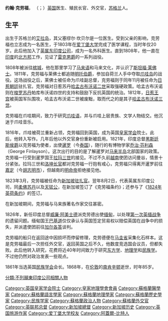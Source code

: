 {{unreferenced|time=2013-10-27T02:24:25+00:00}}
{{noteTA
|1=zh-cn:乔治;zh-tw:喬治;zh-hk:佐治;
}}
{{Infobox Officeholder
| honorific-prefix = [[阁下|阁下]]
| image = John Crawfurd.jpg
| name                = 约翰·克劳福
| imagesize           = 
| caption             =
| order               = 2
| office              = 新加坡驻扎官
| monarch             = [[乔治四世|乔治四世]] 
| term_start          = 1823年5月27日
| term_end            = 1826年8月15日
| predecessor = [[威廉·法夸尔|威廉·法夸尔]]
| successor = ''职务废除''
| birth_date = {{Birth date|df=yes|1783|8|13}}
| birth_place = [[苏格兰|苏格兰]]{{tsl|en|Argyll|阿盖尔 (苏格兰)|阿盖尔}}[[艾拉岛|艾拉岛]]
| death_date = {{death date and age|df=yes|1868|5|11|1783|8|13}}
| death_place = [[英格兰|英格兰]][[伦敦|伦敦]][[南肯辛顿|南肯辛顿]]
| nationality         = {{flagcountry|UK}}
| profession          = 
| alma_mater = [[爱丁堡大学|爱丁堡大学]]
| religion            = 
| signature           =
| website             =
| footnotes           =
}}
'''约翰·克劳福'''，{{Post-nominals|post-noms=[[皇家学会会员|FRS]]}} （{{lang-en|John Crawfurd}}；{{bd|1783年|8月13日|1868年|5月11日|catIdx=Crawfurd}}）[[英国|英国]]医生、殖民长官、外交官，[[苏格兰|苏格兰]]人。

==生平==
出生于苏格兰{{tsl|en|Argyll|阿盖尔 (苏格兰)|阿盖尔}}的[[艾拉岛|艾拉岛]]，其父塞缪尔·坎贝尔是一位医生。受到父亲的影响，克劳福也立志成为一名医生，于1803年在[[爱丁堡大学|爱丁堡大学]]完成了医学课程，当时年仅20岁。此后他加入了[[英属东印度公司|英属东印度公司]]，成为一名外科医生。直到1808年，他一直在[[印度|印度]]的[[北方邦|北方邦]]工作，见证了[[杰拉德·雷克，第一代雷克子爵|雷克男爵]]的一系列战役。

1808年被派往[[槟城|槟城]]，他在那里学习了[[马来语|马来语]]和马来文化，并认识了[[斯坦福·莱佛士|斯坦福·莱佛士]]。1811年，克劳福与莱佛士都追随[[吉尔伯特·艾略特-默里-基宁蒙德，第一代明托伯爵|明托伯爵]]，参加自荷兰人手中夺取[[爪哇岛|爪哇岛]]的战役。这场战役之后，莱佛士被任命为爪哇副总督，克劳福则于同年11月被任命为[[日惹苏丹国|日惹朝廷]]驻扎官。克劳福对日惹苏丹[[哈孟古布沃诺二世|哈孟古布沃诺二世]]采取强硬政策。哈孟古布沃诺则在[[梭罗苏丹国|梭罗苏丹]]帕库布沃诺四世的支持和鼓励下反抗英国的统治。1812年，[[日惹王宫|日惹王宫]]被英国军队围攻，哈孟古布沃诺二世被废黜，取而代之的是其子[[哈孟古布沃诺三世|哈孟古布沃诺三世]]。

克劳福在爪哇期间，致力于研究[[爪哇语|爪哇语]]，并与爪哇上层贵族、文学人物结交。他沉迷于爪哇音乐。

1816年，爪哇被荷兰重新占领，克劳福回到英国，成为英国[[皇家学会|皇家学会]]院士。此后，他转入写作。几年后他以外交官身份重新被启用。1821年，印度总督[[弗朗西斯·罗顿-黑斯廷斯，第一代黑斯廷斯侯爵|黑斯廷斯侯爵]]以克劳福为使者，出使[[暹罗|暹罗]]（今[[泰国|泰国]]），随行的有博物学家[[乔治·芬利森|乔治·芬利森]]（George Finlayson）。这次出行的目的是了解暹罗对[[马来半岛|马来半岛]]北部国家的政策。克劳福一行受到暹罗国王[[拉玛三世|拉玛三世]]的接见。不过不久前[[越南|越南]]使团访问曼谷，情景十分紧张。拉玛三世和[[那空是贪玛叻|洛坤]][[拉者|长官]]都对克劳福一行抱有戒心，克劳福只得离开暹罗前往[[嘉定|嘉定]]（今[[胡志明市|胡志明市]]），但越南的[[明命帝|明命帝]]拒绝接见他。

1823年3月，克劳福被任命为[[新加坡|新加坡]][[驻扎官|驻扎官]]。翌年8月2日，代表英属东印度公司，同[[柔佛苏丹国|柔佛苏丹]]{{le|侯赛因·沙阿 (柔佛)|Hussein Shah of Johor|侯赛因·沙阿}}以及[[天猛公|天猛公]]，在新加坡签订了《克劳福条约》；还参与了《[[1824年英荷条约|1824年英荷条约]]》的签订。

在新加坡期间，克劳福与马来族著名作家{{le|孟希·阿卜杜拉|Abdullah Abdul Kadir}}交往甚密。

1826年，新任印度总督[[威廉·阿美士德|威廉·阿美士德]]派克劳德出使[[缅甸|缅甸]]，以处理[[第一次英缅战争|第一次英缅战争]]的遗留问题。缅甸国王[[巴基道|巴基道]]仅仅承认与英国签定贸易权以赔偿英国在战争中的损失，并派遣使团前往[[加尔各答|加尔各答]]谈判。

克劳福的船只在返回途中因损坏而停留修理，克劳德便在[[马圭省|马圭省]]采集化石样本。这是克劳福最后一次担任外交官，返回英国之后不久，他数度竞选国会议员，但都失败。此后他转入研究，花费将近40年时间致力于研究[[东方学|东方学]]、[[地理学|地理学]]和[[民族学|民族学]]。不过他仍然对政治发表一些观点。

1861年当选英国[[民族学会|民族学会]]会长。1868年，在[[伦敦|伦敦]]的[[南肯辛顿|南肯辛顿]]逝世，时年85岁。


{{s-start}}
{{s-off}}
{{Succession box
| title  = [[新加坡总督|新加坡驻扎官]]
| before = [[威廉·法夸尔|威廉·法夸尔]]
| after  = [[罗伯特·浮尔顿|罗伯特·浮尔顿]] <br><small>（[[海峡殖民地总督|海峡殖民地总督]]）</small>
| years  = 1823年5月27日—1826年8月15日
}}
{{s-end}}

{{新加坡總督}}
{{Authority control}}
{{DEFAULTSORT:Crawfurd}}
[[Category:英国皇家学会院士|Category:英国皇家学会院士]]
[[Category:皇家地理學會會員|Category:皇家地理學會會員]]
[[Category:蘇格蘭醫學家|Category:蘇格蘭醫學家]]
[[Category:蘇格蘭語言學家|Category:蘇格蘭語言學家]]
[[Category:蘇格蘭地理學家|Category:蘇格蘭地理學家]]
[[Category:蘇格蘭歷史學家|Category:蘇格蘭歷史學家]]
[[Category:民族学家|Category:民族学家]]
[[Category:蘇格蘭政治人物|Category:蘇格蘭政治人物]]
[[Category:蘇格蘭外交官|Category:蘇格蘭外交官]]
[[Category:英联邦总督|Category:英联邦总督]]
[[Category:新加坡總督|Category:新加坡總督]]
[[分類:不列顛東印度公司相關人物|分類:不列顛東印度公司相關人物]]
[[Category:新加坡历史|Category:新加坡历史]]
[[Category:英国旅游作家|Category:英国旅游作家]]
[[Category:爱丁堡大学校友|Category:爱丁堡大学校友]]
[[Category:阿蓋爾-比特人|Category:阿蓋爾-比特人]]